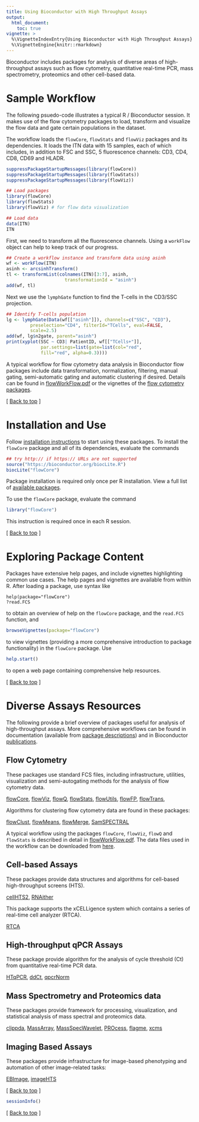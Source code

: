 ```yaml
---
title: Using Bioconductor with High Throughput Assays
output:
  html_document:
    toc: true
vignette: >
  %\VignetteIndexEntry{Using Bioconductor with High Throughput Assays}
  %\VignetteEngine{knitr::rmarkdown}
---
```


Bioconductor includes packages for analysis of diverse areas of
high-throughput assays such as flow cytometry, quantitative real-time PCR,
mass spectrometry, proteomics and other cell-based data.

# Sample Workflow

The following psuedo-code illustrates a typical R / Bioconductor
session. It makes use of the flow cytometry packages to load, transform and
visualize the flow data and gate certain populations in the dataset. 

The workflow loads the `flowCore`, `flowStats` and `flowViz` packages and its
dependencies.  It loads the ITN data with 15 samples, each of which includes,
in addition to FSC and SSC, 5 fluorescence channels: CD3, CD4, CD8, CD69 and
HLADR. 

```r
suppressPackageStartupMessages(library(flowCore))
suppressPackageStartupMessages(library(flowStats))
suppressPackageStartupMessages(library(flowViz))
```

```r
## Load packages
library(flowCore)
library(flowStats)
library(flowViz) # for flow data visualization

## Load data
data(ITN)
ITN
```

First, we need to transform all the fluorescence channels. Using a `workFlow`
object can help to keep track of our progress.

```r
## Create a workflow instance and transform data using asinh
wf <- workFlow(ITN)
asinh <- arcsinhTransform()
tl <- transformList(colnames(ITN)[3:7], asinh, 
                      transformationId = "asinh")
add(wf, tl)
```

Next we use the `lymphGate` function to find the T-cells in the CD3/SSC
projection.
    
```r
## Identify T-cells population
lg <- lymphGate(Data(wf[["asinh"]]), channels=c("SSC", "CD3"),
         preselection="CD4", filterId="TCells", eval=FALSE,
         scale=2.5)
add(wf, lg$n2gate, parent="asinh")
print(xyplot(SSC ~ CD3| PatientID, wf[["TCells+"]],
             par.settings=list(gate=list(col="red", 
             fill="red", alpha=0.3))))
```

    
A typical workflow for flow cytometry data analysis in Bioconductor flow
packages include data transformation, normalization, filtering, manual gating,
semi-automatic gating and automatic clustering if desired. Details can be
found in [flowWorkFlow.pdf](flowWorkFlow.pdf) or the vignettes of the
[flow cytometry packages](#diverse-assays-resources).

<p class="back_to_top">[ <a href="#top">Back to top</a> ]</p>

# Installation and Use

Follow [installation instructions](/install/) to start using these
packages.  To install the `flowCore` package and all of its
dependencies, evaluate the commands

```r
## try http:// if https:// URLs are not supported
source("https://bioconductor.org/biocLite.R")
biocLite("flowCore")
```

Package installation is required only once per R installation. View a
full list of
[available packages](/packages/release/bioc/).

To use the `flowCore` package, evaluate the command

```r
library("flowCore")
```

This instruction is required once in each R session.

<p class="back_to_top">[ <a href="#top">Back to top</a> ]</p>

# Exploring Package Content

Packages have extensive help pages, and include vignettes highlighting
common use cases. The help pages and vignettes are available from
within R. After loading a package, use syntax like

    help(package="flowCore")
    ?read.FCS

to obtain an overview of help on the `flowCore` package, and the
`read.FCS` function, and

```r
browseVignettes(package="flowCore")
```

to view vignettes (providing a more comprehensive introduction to
package functionality) in the `flowCore` package. Use

```r
help.start()
```
to open a web page containing comprehensive help resources.

<p class="back_to_top">[ <a href="#top">Back to top</a> ]</p>

# Diverse Assays Resources

The following provide a brief overview of packages useful for analysis
of high-throughput assays. More comprehensive workflows can be found
in documentation (available from [package
descriptions](/packages/release/bioc/))
and in Bioconductor [publications](/help/publications/).

## Flow Cytometry ##

These packages use standard FCS files, including infrastructure,
utilities, visualization and semi-autogating methods for the
analysis of flow cytometry data.

[flowCore](/packages/release/bioc/html/flowCore.html),
[flowViz](/packages/release/bioc/html/flowViz.html),
[flowQ](/packages/release/bioc/html/flowQ.html),
[flowStats](/packages/release/bioc/html/flowStats.html),
[flowUtils](/packages/release/bioc/html/flowUtils.html),
[flowFP](/packages/release/bioc/html/flowFP.html),
[flowTrans](/packages/release/bioc/html/flowTrans.html),

Algorithms for clustering flow cytometry data are found in these packages:

[flowClust](/packages/release/bioc/html/flowClust.html),
[flowMeans](/packages/release/bioc/html/flowMeans.html),
[flowMerge](/packages/release/bioc/html/flowMerge.html),
[SamSPECTRAL](/packages/release/bioc/html/SamSPECTRAL.html)

A typical workflow using the packages `flowCore`, `flowViz`, `flowQ` and
`flowStats` is described in detail in [flowWorkFlow.pdf](flowWorkFlow.pdf).
The data files used in the workflow can be downloaded from
[here](dataFiles.tar).

## Cell-based Assays ##

These packages provide data structures and algorithms for cell-based
high-throughput screens (HTS).

[cellHTS2](/packages/release/bioc/html/cellHTS2.html),
[RNAither](/packages/release/bioc/html/RNAither.html)

This package supports the xCELLigence system which contains a series of
real-time cell analyzer (RTCA).

[RTCA](/packages/release/bioc/html/RTCA.html)

## High-throughput qPCR Assays ##

These package provide algorithm for the analysis of cycle threshold
(Ct) from quantitative real-time PCR data.

[HTqPCR](/packages/release/bioc/html/HTqPCR.html),
[ddCt](/packages/release/bioc/html/ddCt.html),
[qpcrNorm](/packages/release/bioc/html/qpcrNorm.html)

## Mass Spectrometry and Proteomics data ##

These packages provide framework for processing, visualization, and
statistical analysis of mass spectral and proteomics data.

[clippda](/packages/release/bioc/html/clippda.html),
[MassArray](/packages/release/bioc/html/MassArray.html),
[MassSpecWavelet](/packages/release/bioc/html/MassSpecWavelet.html),
[PROcess](/packages/release/bioc/html/PROcess.html),
[flagme](/packages/release/bioc/html/flagme.html),
[xcms](/packages/release/bioc/html/xcms.html)

## Imaging Based Assays ##

These packages provide infrastructure for image-based phenotyping and automation of other image-related tasks:

[EBImage](/packages/release/bioc/html/EBImage.html),
[imageHTS](/packages/release/bioc/html/imagHTS.html)

<p class="back_to_top">[ <a href="#top">Back to top</a> ]</p>

```r
sessionInfo()
```

<p class="back_to_top">[ <a href="#top">Back to top</a> ]</p>
